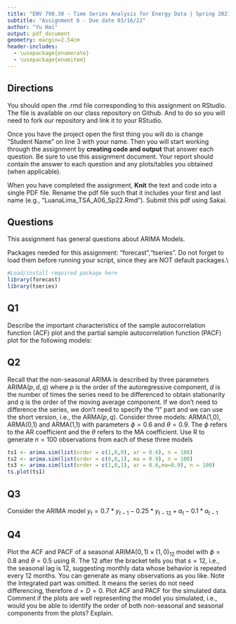 ```yaml
---
title: "ENV 790.30 - Time Series Analysis for Energy Data | Spring 2021"
subtitle: "Assignment 6 - Due date 03/16/22"
author: "Yu Hai"
output: pdf_document
geometry: margin=2.54cm
header-includes:
  - \usepackage{enumerate}
  - \usepackage{enumitem}
---
```

  
## Directions
  
  You should open the .rmd file corresponding to this assignment on RStudio. The file is available on our class repository on Github. And to do so you will need to fork our repository and link it to your RStudio.  

Once you have the project open the first thing you will do is change "Student Name" on line 3 with your name. 
Then you will start working through the assignment by  **creating code and output** that answer each question. Be sure to use this assignment document. Your report should contain the answer to each question and any plots/tables you obtained (when applicable).

When you have completed the assignment, **Knit** the text and code into a single PDF file. Rename the pdf file such that it includes your first and last name (e.g., "LuanaLima_TSA_A06_Sp22.Rmd"). Submit this pdf using Sakai. 

## Questions 

This assignment has general questions about ARIMA Models. 

Packages needed for this assignment: "forecast","tseries". Do not forget to load them before running your script, since they are NOT default packages.\\

```r
#Load/install required package here
library(forecast)
library(tseries)
```


## Q1
Describe the important characteristics of the sample autocorrelation function (ACF) plot and the partial sample autocorrelation function (PACF) plot for the following models: 

\begin{enumerate}[label=(\alph*)]

\item AR(2)

> Answer: For autoregression model with order of 2, the ACF will decary exponentially with time, while the PACF will show a cutoff (huge decrease) at lag=2. 

\item MA(1)

> Answer: For moving average model with order of 1, the ACF will show a cutoff at lag=1, while the PACF will decay exponentially with time. 

\end{enumerate}

## Q2
Recall that the non-seasonal ARIMA is described by three parameters ARIMA$(p,d,q)$ where $p$ is the order of the autoregressive component, $d$ is the number of times the series need to be differenced to obtain stationarity and $q$ is the order of the moving average component. If we don't need to difference the series, we don't need to specify the "I" part and we can use the short version, i.e., the ARMA$(p,q)$. Consider three models: ARMA(1,0), ARMA(0,1) and ARMA(1,1) with parameters $\phi=0.6$ and $\theta= 0.9$. The $\phi$ refers to the AR coefficient and the $\theta$ refers to the MA coefficient. Use R to generate $n=100$ observations from each of these three models

```r

ts1 <- arima.sim(list(order = c(1,0,0), ar = 0.6), n = 100)
ts2 <- arima.sim(list(order = c(0,0,1), ma = 0.9), n = 100)
ts3 <- arima.sim(list(order = c(1,0,1), ar = 0.6,ma=0.9), n = 100)
ts.plot(ts1)
```


\begin{enumerate}[label=(\alph*)]

\item Plot the sample ACF for each of these models in one window to facilitate comparison (Hint: use command $par(mfrow=c(1,3))$ that divides the plotting window in three columns).  

```r
par(mfrow=c(1,3))
Acf(ts1,main="ARMA(1,0)")
Acf(ts2,main="ARMA(0,1)")
Acf(ts3,main="ARMA(1,1)")
```


\item Plot the sample PACF for each of these models in one window to facilitate comparison.  

```r
par(mfrow=c(1,3))
Pacf(ts1,main="ARMA(1,0)")
Pacf(ts2,main="ARMA(0,1)")
Pacf(ts3,main="ARMA(1,1)")
```

\item Look at the ACFs and PACFs. Imagine you had these plots for a data set and you were asked to identify the model, i.e., is it AR, MA or ARMA and the order of each component. Would you be identify them correctly? Explain your answer.

> Answer: Yes. For ARMA (1,0) we can see a graduate decay in ACF and a cutoff at lag=1 in PACF, which measn it is a autoregression model with order=1. For ARMA (0,1), there is a cutoff at lag=1 in ACF while the PACF shows a graduate decay, so it is a moving average model with order=1. For ARMA (1,1), neither the ACF nor the PACF show graduate decay, thus we could identify it is an ARMA model, but we cannot know the order because there is no clear cutoff in ACF or PACF. 

\item Compare the ACF and PACF values R computed with the theoretical values you provided for the coefficients. Do they match? Explain your answer.

> Answer: 


\item Increase number of observations to $n=1000$ and repeat parts (a)-(d).

```r
ts4 <- arima.sim(list(order = c(1,0,0), ar = 0.6), n = 1000)
ts5 <- arima.sim(list(order = c(0,0,1), ma = 0.9), n = 1000)
ts6 <- arima.sim(list(order = c(1,0,1), ar = 0.6,ma=0.9), n = 1000)
```

```r
#ACF
par(mfrow=c(1,3))
Acf(ts4,main="ARMA(1,0)")
Acf(ts5,main="ARMA(0,1)")
Acf(ts6,main="ARMA(1,1)")
```

```r
#PACF
par(mfrow=c(1,3))
Pacf(ts4,main="ARMA(1,0)")
Pacf(ts5,main="ARMA(0,1)")
Pacf(ts6,main="ARMA(1,1)")
```

\end{enumerate}

## Q3

Consider the ARIMA model $y_t=0.7*y_{t-1}-0.25*y_{t-12}+a_t-0.1*a_{t-1}$

\begin{enumerate}[label=(\alph*)]

\item Identify the model using the notation ARIMA$(p,d,q)(P,D,Q)_ s$, i.e., identify the integers $p,d,q,P,D,Q,s$ (if possible) from the equation.

\item Also from the equation what are the values of the parameters, i.e., model coefficients. 
```r
#ARIMA(1,1,1)(0,1,1)
#becuase it depends on y(t-1), so p=1, becuase it has seasonality, so d=1, because it depends on a(t-1), so q=1.
#The autoregression coefficient is the coefficient before y(t-1), so it is 0.7, the moving average coefficient is the coefficient before a(t-1), which is -0.1. 
#The seasonal autocorrelation is negative, so Q=1, because P+Q<=1, so P=0. The seasonal component s=12, 
```

\end{enumerate}
## Q4

Plot the ACF and PACF of a seasonal ARIMA$(0, 1)\times(1, 0)_{12}$ model with $\phi =0 .8$ and $\theta = 0.5$ using R. The $12$ after the bracket tells you that $s=12$, i.e., the seasonal lag is 12, suggesting monthly data whose behavior is repeated every 12 months. You can generate as many observations as you like. Note the Integrated part was omitted. It means the series do not need differencing, therefore $d=D=0$. Plot ACF and PACF for the simulated data. Comment if the plots are well representing the model you simulated, i.e., would you be able to identify the order of both non-seasonal and seasonal components from the plots? Explain.

```r

```

